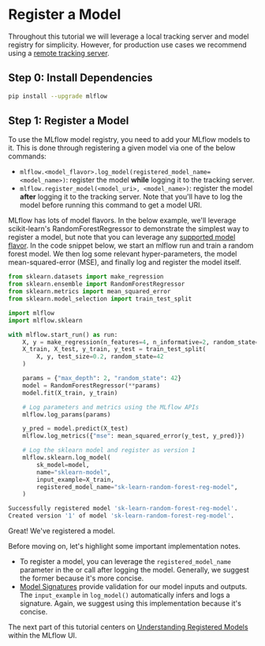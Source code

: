 
# Register a Model

Throughout this tutorial we will leverage a local tracking server and model registry for simplicity.
However, for production use cases we recommend using a
[remote tracking server](https://mlflow.org/docs/latest/tracking/tutorials/remote-server.html).

## Step 0: Install Dependencies

```bash
pip install --upgrade mlflow
```

## Step 1: Register a Model

To use the MLflow model registry, you need to add your MLflow models to it. This is done through
registering a given model via one of the below commands:

- `mlflow.<model_flavor>.log_model(registered_model_name=<model_name>)`: register the model
  **while** logging it to the tracking server.
- `mlflow.register_model(<model_uri>, <model_name>)`: register the model **after** logging it to
  the tracking server. Note that you'll have to log the model before running this command to get a
  model URI.

MLflow has lots of model flavors. In the below example, we'll leverage scikit-learn's
RandomForestRegressor to demonstrate the simplest way to register a model, but note that you
can leverage any [supported model flavor](/model#models_built-in-model-flavors).
In the code snippet below, we start an mlflow run and train a random forest model. We then log some
relevant hyper-parameters, the model mean-squared-error (MSE), and finally log and register the
model itself.

```python
from sklearn.datasets import make_regression
from sklearn.ensemble import RandomForestRegressor
from sklearn.metrics import mean_squared_error
from sklearn.model_selection import train_test_split

import mlflow
import mlflow.sklearn

with mlflow.start_run() as run:
    X, y = make_regression(n_features=4, n_informative=2, random_state=0, shuffle=False)
    X_train, X_test, y_train, y_test = train_test_split(
        X, y, test_size=0.2, random_state=42
    )

    params = {"max_depth": 2, "random_state": 42}
    model = RandomForestRegressor(**params)
    model.fit(X_train, y_train)

    # Log parameters and metrics using the MLflow APIs
    mlflow.log_params(params)

    y_pred = model.predict(X_test)
    mlflow.log_metrics({"mse": mean_squared_error(y_test, y_pred)})

    # Log the sklearn model and register as version 1
    mlflow.sklearn.log_model(
        sk_model=model,
        name="sklearn-model",
        input_example=X_train,
        registered_model_name="sk-learn-random-forest-reg-model",
    )
```

```bash title="Example Output"
Successfully registered model 'sk-learn-random-forest-reg-model'.
Created version '1' of model 'sk-learn-random-forest-reg-model'.
```

Great! We've registered a model.

Before moving on, let's highlight some important implementation notes.

- To register a model, you can leverage the `registered_model_name` parameter in the <APILink fn="mlflow.sklearn.log_model" />
  or call <APILink fn="mlflow.register_model" /> after logging the model. Generally, we suggest the former because it's more
  concise.
- [Model Signatures](/model/signatures)
  provide validation for our model inputs and outputs. The `input_example` in `log_model()`
  automatically infers and logs a signature. Again, we suggest using this implementation because
  it's concise.

The next part of this tutorial centers on [Understanding Registered Models](/ml/getting-started/registering-first-model/step2-explore-registered-model) within the MLflow UI.